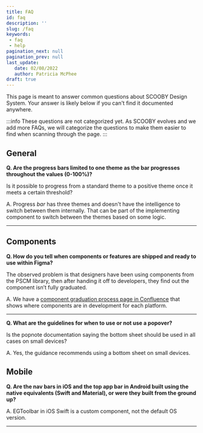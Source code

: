 ```yaml
---
title: FAQ
id: faq
description: ''
slug: /faq 
keywords: 
 - faq
 - help
pagination_next: null
pagination_prev: null
last_update: 
   date: 02/08/2022
   author: Patricia McPhee
draft: true
---
```




This page is meant to answer common questions about SCOOBY Design System.  Your answer is likely below if you can't find it documented anywhere.

:::info
These questions are not categorized yet. As SCOOBY evolves and we add more FAQs, we will categorize the questions to make them easier to find when scanning through the page. 
:::

## General



**Q. Are the progress bars limited to one theme as the bar progresses throughout the values (0-100%)?**

Is it possible to progress from a standard theme to a positive theme once it meets a certain threshold? 

A. Progress _bar_ has three themes and doesn't have the intelligence to switch between them internally. That can be part of the implementing component to switch between the themes based on some logic.

<hr />





## Components

**Q. How do you tell when components or features are shipped and ready to use within Figma?**

The observed problem is that designers have been using components from the PSCM library, then after handing it off to developers, they find out the component isn’t fully graduated. 

A. We have a [component graduation process page in Confluence](https://jira.expedia.biz/secure/StructureBoard.jspa?s=2472) that shows where components are in development for each platform.

<hr />




**Q. What are the guidelines for when to use or not use a popover?**  

Is the popnote documentation saying the bottom sheet should be used in all cases on small devices?


A. Yes, the guidance recommends using a bottom sheet on small devices. 

## Mobile 

**Q. Are the nav bars in iOS and the top app bar in Android built using the native equivalents (Swift and Material), or were they built from the ground up?**

A. EGToolbar in iOS Swift is a custom component, not the default OS version. 

<hr />




